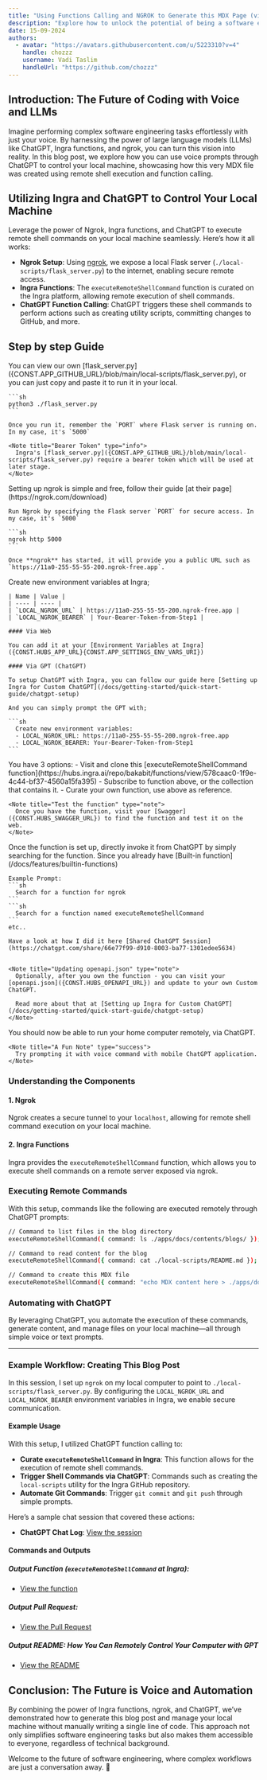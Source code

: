 ```yaml
---
title: "Using Functions Calling and NGROK to Generate this MDX Page (via ChatGPT)"
description: "Explore how to unlock the potential of being a software engineer by simply prompting with your voice through LLMs. This guide demonstrates the process of using Ingra functions and ngrok to dynamically generate an MDX blog page via ChatGPT, showcasing the future of hands-free coding and content creation."
date: 15-09-2024
authors:
  - avatar: "https://avatars.githubusercontent.com/u/5223310?v=4"
    handle: chozzz
    username: Vadi Taslim
    handleUrl: "https://github.com/chozzz"
---
```


## Introduction: The Future of Coding with Voice and LLMs

Imagine performing complex software engineering tasks effortlessly with just your voice. By harnessing the power of large language models (LLMs) like ChatGPT, Ingra functions, and ngrok, you can turn this vision into reality. In this blog post, we explore how you can use voice prompts through ChatGPT to control your local machine, showcasing how this very MDX file was created using remote shell execution and function calling.

## Utilizing Ingra and ChatGPT to Control Your Local Machine

Leverage the power of Ngrok, Ingra functions, and ChatGPT to execute remote shell commands on your local machine seamlessly. Here’s how it all works:

- **Ngrok Setup**: Using [ngrok]((https://ngrok.com/download)), we expose a local Flask server (`./local-scripts/flask_server.py`) to the internet, enabling secure remote access.
- **Ingra Functions**: The `executeRemoteShellCommand` function is curated on the Ingra platform, allowing remote execution of shell commands.
- **ChatGPT Function Calling**: ChatGPT triggers these shell commands to perform actions such as creating utility scripts, committing changes to GitHub, and more.

## Step by step Guide

<Stepper>
  <StepperItem title="Run Flask Server in your local machine">
    You can view our own [flask_server.py]({CONST.APP_GITHUB_URL}/blob/main/local-scripts/flask_server.py), or you can just copy and paste it to run it in your local.

    ```sh
    python3 ./flask_server.py
    ```

    Once you run it, remember the `PORT` where Flask server is running on. In my case, it's `5000`

    <Note title="Bearer Token" type="info">
      Ingra's [flask_server.py]({CONST.APP_GITHUB_URL}/blob/main/local-scripts/flask_server.py) require a bearer token which will be used at later stage.
    </Note>

  </StepperItem>
  <StepperItem title="Run Ngrok in your local machine">
    Setting up ngrok is simple and free, follow their guide [at their page](https://ngrok.com/download)

    Run Ngrok by specifying the Flask server `PORT` for secure access. In my case, it's `5000`

    ```sh
    ngrok http 5000
    ```

    Once **ngrok** has started, it will provide you a public URL such as `https://11a0-255-55-55-200.ngrok-free.app`.
  </StepperItem>
  <StepperItem title="Saving to Ingra Environment Variables">
    Create new environment variables at Ingra;

    | Name | Value |
    | ---- | ---- |
    | `LOCAL_NGROK_URL` | https://11a0-255-55-55-200.ngrok-free.app |
    | `LOCAL_NGROK_BEARER` | Your-Bearer-Token-from-Step1 |

    #### Via Web
    
    You can add it at your [Environment Variables at Ingra]({CONST.HUBS_APP_URL}{CONST.APP_SETTINGS_ENV_VARS_URI})

    #### Via GPT (ChatGPT)

    To setup ChatGPT with Ingra, you can follow our guide here [Setting up Ingra for Custom ChatGPT](/docs/getting-started/quick-start-guide/chatgpt-setup)

    And you can simply prompt the GPT with;

    ```sh
      Create new environment variables:
      - LOCAL_NGROK_URL: https://11a0-255-55-55-200.ngrok-free.app
      - LOCAL_NGROK_BEARER: Your-Bearer-Token-from-Step1
    ```
  </StepperItem>
  <StepperItem title="Create the function at Ingra">
    You have 3 options:
    - Visit and clone this [executeRemoteShellCommand function](https://hubs.ingra.ai/repo/bakabit/functions/view/578caac0-1f9e-4c44-bf37-4560a15fa395) 
    - Subscribe to function above, or the collection that contains it.
    - Curate your own function, use above as reference.

    <Note title="Test the function" type="note">
      Once you have the function, visit your [Swagger]({CONST.HUBS_SWAGGER_URL}) to find the function and test it on the web.
    </Note>
  </StepperItem>
  <StepperItem title="Invoke the function from GPT">
    Once the function is set up, directly invoke it from ChatGPT by simply searching for the function. Since you already have [Built-in function](/docs/features/builtin-functions)

    Example Prompt:
    ```sh
      Search for a function for ngrok
    ```
    ```sh
      Search for a function named executeRemoteShellCommand
    ```
    etc..

    Have a look at how I did it here [Shared ChatGPT Session](https://chatgpt.com/share/66e77f99-d910-8003-ba77-1301edee5634)


    <Note title="Updating openapi.json" type="note">
      Optionally, after you own the function - you can visit your [openapi.json]({CONST.HUBS_OPENAPI_URL}) and update to your own Custom ChatGPT.

      Read more about that at [Setting up Ingra for Custom ChatGPT](/docs/getting-started/quick-start-guide/chatgpt-setup)
    </Note>
  </StepperItem>
  <StepperItem title="That's it!">
    You should now be able to run your home computer remotely, via ChatGPT.

    <Note title="A Fun Note" type="success">
      Try prompting it with voice command with mobile ChatGPT application.
    </Note>
  </StepperItem>
</Stepper>

### Understanding the Components
#### 1. Ngrok
Ngrok creates a secure tunnel to your `localhost`, allowing for remote shell command execution on your local machine.

#### 2. Ingra Functions
Ingra provides the `executeRemoteShellCommand` function, which allows you to execute shell commands on a remote server exposed via ngrok.

### Executing Remote Commands
With this setup, commands like the following are executed remotely through ChatGPT prompts:
```bash
// Command to list files in the blog directory
executeRemoteShellCommand({ command: ls ./apps/docs/contents/blogs/ });

// Command to read content for the blog
executeRemoteShellCommand({ command: cat ./local-scripts/README.md });

// Command to create this MDX file
executeRemoteShellCommand({ command: "echo MDX content here > ./apps/docs/contents/blogs/new-blog.mdx" });
```

### Automating with ChatGPT
By leveraging ChatGPT, you automate the execution of these commands, generate content, and manage files on your local machine—all through simple voice or text prompts.


-----

### Example Workflow: Creating This Blog Post

In this session, I set up `ngrok` on my local computer to point to `./local-scripts/flask_server.py`. By configuring the `LOCAL_NGROK_URL` and `LOCAL_NGROK_BEARER` environment variables in Ingra, we enable secure communication.

#### Example Usage
With this setup, I utilized ChatGPT function calling to:

- **Curate `executeRemoteShellCommand` in Ingra**: This function allows for the execution of remote shell commands.
- **Trigger Shell Commands via ChatGPT**: Commands such as creating the `local-scripts` utility for the Ingra GitHub repository.
- **Automate Git Commands**: Trigger `git commit` and `git push` through simple prompts.

Here’s a sample chat session that covered these actions:
- **ChatGPT Chat Log**: [View the session](https://chatgpt.com/share/66e59238-dddc-8003-a47f-d4460c4e1c54)

#### Commands and Outputs

##### Output Function (`executeRemoteShellCommand` at Ingra):
- [View the function](https://hubs.ingra.ai/repo/bakabit/functions/view/578caac0-1f9e-4c44-bf37-4560a15fa395)

##### Output Pull Request:
- [View the Pull Request]({CONST.APP_GITHUB_URL}/pull/45/commits/2d29c6a947e38899fcc23e6a6eb57d4e732e12bf)

##### Output README: How You Can Remotely Control Your Computer with GPT
- [View the README]({CONST.APP_GITHUB_URL}/blob/3260135f5afac3a92465f7b9cdf0bb8c1ffa21c7/local-scripts/README.md)

## Conclusion: The Future is Voice and Automation

By combining the power of Ingra functions, ngrok, and ChatGPT, we’ve demonstrated how to generate this blog post and manage your local machine without manually writing a single line of code. This approach not only simplifies software engineering tasks but also makes them accessible to everyone, regardless of technical background.

Welcome to the future of software engineering, where complex workflows are just a conversation away. 🚀
